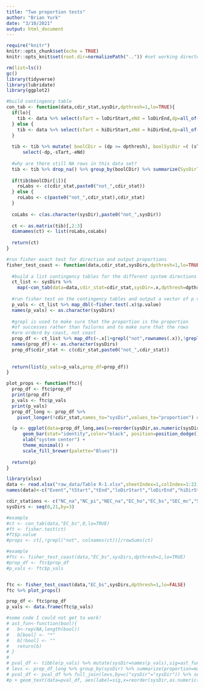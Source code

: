 ```yaml
---
title: "Two proportion tests"
author: "Brian Yurk"
date: "3/10/2021"
output: html_document
---
```


```r
require("knitr")
knitr::opts_chunk$set(echo = TRUE)
knitr::opts_knit$set(root.dir=normalizePath("..")) #set working directory to the project directory
```


```r
rm(list=ls())
gc()
library(tidyverse)
library(lubridate)
library(ggplot2)
```


```r
#build contingency table
con_tab <- function(data,cdir_stat,sysDir,dpthresh=1,lo=TRUE){
  if(lo){
    tib <- data %>% select(sTart = loDirStart,eNd = loDirEnd,dp=all_of(cdir_stat)) 
  } else {
    tib <- data %>% select(sTart = hiDirStart,eNd = hiDirEnd,dp=all_of(cdir_stat)) 
  }
  
  tib <- tib %>% mutate( boolCDir = (dp >= dpthresh), boolSysDir =( (sTart == sysDir) | (eNd == sysDir) ) ) %>% 
      select(-dp,-sTart,-eNd)
  
  #why are there still NA rows in this data set?
  tib <- tib %>% drop_na() %>% group_by(boolCDir) %>% summarize(SysDirT = sum(boolSysDir),SysDirF = sum(!boolSysDir))
  
  if(tib$boolCDir[1]){
    roLabs <- c(cdir_stat,paste0("not_",cdir_stat))
  } else {
    roLabs <- c(paste0("not_",cdir_stat),cdir_stat)
  }
  
  coLabs <- c(as.character(sysDir),paste0("not_",sysDir))
  
  ct <- as.matrix(tib)[,2:3]
  dimnames(ct) <- list(roLabs,coLabs)
    
  return(ct)
}

#run fisher exact test for direction and output proportions
fisher_test_coast <- function(data,cdir_stat,sysDirs,dpthresh=1,lo=TRUE){
  
  #build a list contingency tables for the different system directions 
  ct_list <- sysDirs %>%
    map(~con_tab(data=data,cdir_stat=cdir_stat,sysDir=.x,dpthresh=dpthresh,lo=lo))
  
  #run fisher test on the contingency tables and output a vector of p values
  p_vals <- ct_list %>% map_dbl(~fisher.test(.x)$p.value)
  names(p_vals) <- as.character(sysDirs)
  
  #grepl is used to make sure that the proportion is the proportion 
  #of successes rather than failures and to make sure that the rows 
  #are orderd by coast, not coast
  prop_df <- ct_list %>% map_dfc(~.x[1+grepl("not",rownames(.x)),!grepl("not", colnames(.x))]/rowSums(.x[1+grepl("not",rownames(.x)),]))
  names(prop_df) <- as.character(sysDirs)
  prop_df$cdir_stat <- c(cdir_stat,paste0("not_",cdir_stat))
  
  
  return(list(p_vals=p_vals,prop_df=prop_df))
}

plot_props <- function(ftc){
  prop_df <- ftc$prop_df
  print(prop_df)
  p_vals <- ftc$p_vals
  print(p_vals)
  prop_df_long <- prop_df %>%
    pivot_longer(!cdir_stat,names_to="sysDir",values_to="proportion") #long format better for plotting

  (p <- ggplot(data=prop_df_long,aes(x=reorder(sysDir,as.numeric(sysDir)),y=proportion,fill=cdir_stat)) +
      geom_bar(stat="identity",color="black", position=position_dodge()) +
      xlab("system center") +
      theme_minimal() +
      scale_fill_brewer(palette="Blues"))
  
  return(p)
}

```

```r
library(xlsx)
data <- read.xlsx("raw_data/Table R-1.xlsx",sheetIndex=1,colIndex=1:22,rowIndex=1:84, header=TRUE,stringsAsFactors=FALSE)
names(data)<-c("Event","tStart","tEnd","loDirStart","loDirEnd","hiDirStart","hiDirEnd","NC_na","NC_pi","NEC_na","EC_ho","EC_bs","SEC_mc","SEC_gt","SC_mc","SC_bh","SWC_ch","WC_ke","WC_mw","NWC_fa")

cdir_stations <- c("NC_na","NC_pi","NEC_na","EC_ho","EC_bs","SEC_mc","SEC_gt","SC_mc","SC_bh","SWC_ch","WC_ke","WC_mw","NWC_fa")
sysDirs <- seq(0,21,by=3)

#example
#ct <- con_tab(data,"EC_bs",0,lo=TRUE)
#ft <- fisher.test(ct)
#ft$p.value
#props <- ct[,!grepl("not", colnames(ct))]/rowSums(ct)

#example
#ftc <- fisher_test_coast(data,"EC_bs",sysDirs,dpthresh=1,lo=TRUE)
#prop_df <- ftc$prop_df
#p_vals <- ftc$p_vals


ftc <- fisher_test_coast(data,"EC_bs",sysDirs,dpthresh=1,lo=FALSE)
ftc %>% plot_props()

prop_df <- ftc$prop_df
p_vals <- data.frame(ftc$p_vals)
```


```r
#some code I could not get to work!
# ast_fun<-function(bool){
#   b<-rep(NA,length(bool))
#   b[bool] <- "*"
#   b[!bool] <- ""
#   return(b)
# }
# 
# pval_df <- tibble(p_vals) %>% mutate(sysDir=names(p_vals),sig=ast_fun(p_vals<0.05))
# levs <- prop_df_long %>% group_by(sysDir) %>% summarize(proportion=max(proportion))
# pval_df <- pval_df %>% full_join(levs,by=c("sysDir"="sysDir")) %>% select(-p_vals)
#p + geom_text(data=pval_df, aes(label=sig,x=reorder(sysDir,as.numeric(sysDir)), y=proportion), color="black",position=position_dodge(), size=3.5)

```